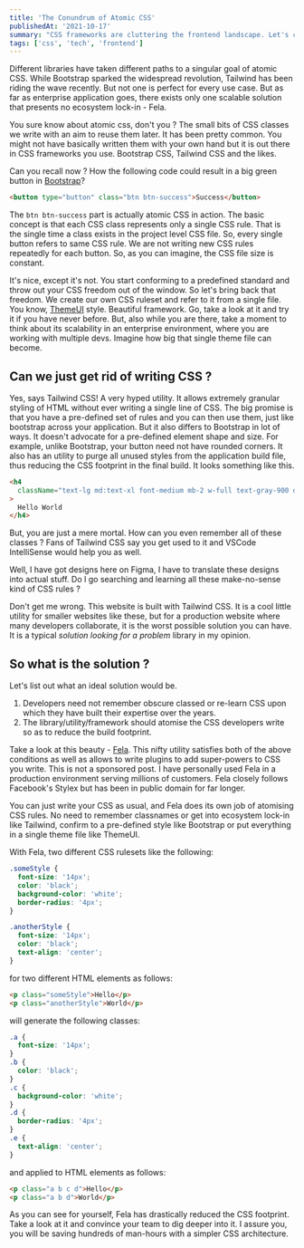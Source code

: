 ```yaml
---
title: 'The Conundrum of Atomic CSS'
publishedAt: '2021-10-17'
summary: "CSS frameworks are cluttering the frontend landscape. Let's clean it up!"
tags: ['css', 'tech', 'frontend']
---
```


<TldrCard>
  Different libraries have taken different paths to a singular goal of atomic
  CSS. While Bootstrap sparked the widespread revolution, Tailwind has been
  riding the wave recently. But not one is perfect for every use case. But as
  far as enterprise application goes, there exists only one scalable solution
  that presents no ecosystem lock-in - Fela.
</TldrCard>

You sure know about atomic css, don't you ? The small bits of CSS classes we write with an aim to reuse them later. It has been pretty common. You might not have basically written them with your own hand but it is out there in CSS frameworks you use. Bootstrap CSS, Tailwind CSS and the likes.

Can you recall now ? How the following code could result in a big green button in [Bootstrap](https://getbootstrap.com/)?

```html
<button type="button" class="btn btn-success">Success</button>
```

The `btn btn-success` part is actually atomic CSS in action. The basic concept is that each CSS class represents only a single CSS rule. That is the single time a class exists in the project level CSS file. So, every single button refers to same CSS rule. We are not writing new CSS rules repeatedly for each button. So, as you can imagine, the CSS file size is constant.

It's nice, except it's not. You start conforming to a predefined standard and throw out your CSS freedom out of the window. So let's bring back that freedom. We create our own CSS ruleset and refer to it from a single file. You know, [ThemeUI](https://theme-ui.com/) style. Beautiful framework. Go, take a look at it and try it if you have never before. But, also while you are there, take a moment to think about its scalability in an enterprise environment, where you are working with multiple devs.
Imagine how big that single theme file can become.

## Can we just get rid of writing CSS ?

Yes, says Tailwind CSS! A very hyped utility. It allows extremely granular styling of HTML without ever writing a single line of CSS. The big promise is that you have a pre-defined set of rules and you can then use them, just like bootstrap across your application. But it also differs to Bootstrap in lot of ways. It doesn't advocate for a pre-defined element shape and size. For example, unlike Bootstrap, your button need not have rounded corners. It also has an utility to purge all unused styles from the application build file, thus reducing the CSS footprint in the final build. It looks something like this.

```html
<h4
  className="text-lg md:text-xl font-medium mb-2 w-full text-gray-900 dark:text-gray-100"
>
  Hello World
</h4>
```

But, you are just a mere mortal. How can you even remember all of these classes ? Fans of Tailwind CSS say you get used to it and VSCode IntelliSense would help you as well.

Well, I have got designs here on Figma, I have to translate these designs into actual stuff. Do I go searching and learning all these make-no-sense kind of CSS rules ?

Don't get me wrong. This website is built with Tailwind CSS. It is a cool little utility for smaller websites like these, but for a production website where many developers collaborate, it is the worst possible solution you can have. It is a typical _solution looking for a problem_ library in my opinion.

## So what is the solution ?

Let's list out what an ideal solution would be.

1. Developers need not remember obscure classed or re-learn CSS upon which they have built their expertise over the years.
2. The library/utility/framework should atomise the CSS developers write so as to reduce the build footprint.

Take a look at this beauty - [Fela](https://fela.js.org). This nifty utility satisfies both of the above conditions as well as allows to write plugins to add super-powers to CSS you write. This is not a sponsored post. I have personally used Fela in a production environment serving millions of customers. Fela closely follows Facebook's Stylex but has been in public domain for far longer.

You can just write your CSS as usual, and Fela does its own job of atomising CSS rules. No need to remember classnames or get into ecosystem lock-in like Tailwind, confirm to a pre-defined style like Bootstrap or put everything in a single theme file like ThemeUI.

With Fela, two different CSS rulesets like the following:

```css
.someStyle {
  font-size: '14px';
  color: 'black';
  background-color: 'white';
  border-radius: '4px';
}

.anotherStyle {
  font-size: '14px';
  color: 'black';
  text-align: 'center';
}
```

for two different HTML elements as follows:

```html
<p class="someStyle">Hello</p>
<p class="anotherStyle">World</p>
```

will generate the following classes:

```css
.a {
  font-size: '14px';
}
.b {
  color: 'black';
}
.c {
  background-color: 'white';
}
.d {
  border-radius: '4px';
}
.e {
  text-align: 'center';
}
```

and applied to HTML elements as follows:

```html
<p class="a b c d">Hello</p>
<p class="a b d">World</p>
```

As you can see for yourself, Fela has drastically reduced the CSS footprint. Take a look at it and convince your team to dig deeper into it. I assure you, you will be saving hundreds of man-hours with a simpler CSS architecture.

<ConsultationCard text="Want to super-charge your CSS architecture ?" />
